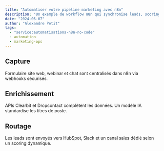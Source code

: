 ```yaml
---
title: "Automatiser votre pipeline marketing avec n8n"
description: "Un exemple de workflow n8n qui synchronise leads, scoring et notifications en temps réel."
date: "2024-05-07"
author: "Alexandre Petit"
tags:
  - "service:automatisations-n8n-no-code"
  - automation
  - marketing-ops
---
```


## Capture

Formulaire site web, webinar et chat sont centralisés dans n8n via webhooks sécurisés.

## Enrichissement

APIs Clearbit et Dropcontact complètent les données. Un modèle IA standardise les titres de poste.

## Routage

Les leads sont envoyés vers HubSpot, Slack et un canal sales dédié selon un scoring dynamique.
